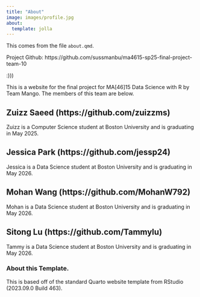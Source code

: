 ```yaml
---
title: "About"
image: images/profile.jpg
about:
  template: jolla
---
```



This comes from the file `about.qmd`.


Project Github:
https://github.com/sussmanbu/ma4615-sp25-final-project-team-10

:)))

This is a website for the final project for MA[46]15 Data Science with R by Team Mango.
The members of this team are below.

## Zuizz Saeed (https://github.com/zuizzms)

Zuizz is a Computer Science student at Boston University and is graduating in May 2025.

## Jessica Park (https://github.com/jessp24)

Jessica is a Data Science student at Boston University and is graduating in May 2026.

## Mohan Wang (https://github.com/MohanW792)

Mohan is a Data Science student at Boston University and is graduating in May 2026.

## Sitong Lu (https://github.com/Tammylu)
Tammy is a Data Science student at Boston University and is graduating in May 2026.

<!-- Please leave in the information below -->

### About this Template.

This is based off of the standard Quarto website template from RStudio (2023.09.0 Build 463).
